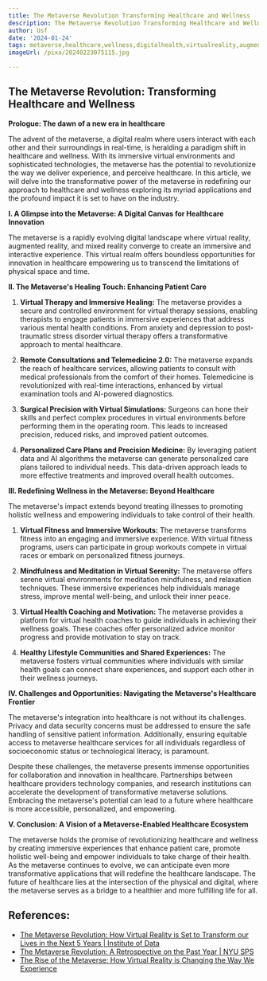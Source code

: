 ```yaml
---
title: The Metaverse Revolution Transforming Healthcare and Wellness
description: The Metaverse Revolution Transforming Healthcare and Wellness
author: Usf
date: '2024-01-24'
tags: metaverse,healthcare,wellness,digitalhealth,virtualreality,augmentedreality,telehealth,remotecare,healthcaretransformation,patientengagement
imageUrl: /pixa/20240223075115.jpg

---
```

## The Metaverse  Revolution: Transforming Healthcare and  Wellness

**Prologue: The dawn of a new era in  healthcare**

The advent of the metaverse, a digital realm where users interact with each other and their surroundings in real-time, is heralding a paradigm shift in healthcare and wellness. With its immersive virtual environments and sophisticated technologies, the metaverse has the potential to revolutionize the way we deliver experience, and  perceive healthcare. In this article, we will delve into the transformative power of  the metaverse  in redefining our approach to healthcare and wellness exploring  its myriad applications and the profound impact it is set to have on the industry.

**I. A Glimpse into the Metaverse: A Digital Canvas for Healthcare Innovation**

The  metaverse is a rapidly evolving digital  landscape where virtual reality, augmented reality,  and  mixed  reality converge to  create an immersive and interactive experience. This virtual realm  offers boundless  opportunities  for innovation in healthcare  empowering us to transcend the limitations  of physical space and time.

**II. The Metaverse's Healing Touch: Enhancing Patient Care**

1. **Virtual Therapy and Immersive Healing:** The metaverse provides a secure and controlled environment for virtual therapy sessions, enabling therapists to engage patients in immersive experiences that address  various mental health conditions.  From anxiety and  depression to post-traumatic stress  disorder virtual therapy offers a transformative approach to mental healthcare.

2. **Remote Consultations and Telemedicine 2.0:** The metaverse expands  the reach of healthcare  services, allowing patients to consult with medical professionals from the comfort of their homes. Telemedicine is revolutionized  with real-time interactions, enhanced by virtual examination tools and AI-powered diagnostics.

3.  **Surgical Precision  with Virtual Simulations:** Surgeons can hone their skills and perfect complex procedures in virtual environments before performing them in the operating room. This leads  to increased precision, reduced risks, and improved patient outcomes.

4. **Personalized Care Plans and  Precision Medicine:** By leveraging patient data and AI  algorithms the metaverse  can  generate personalized care plans tailored to individual needs. This data-driven approach leads  to more effective treatments and improved overall health outcomes.

**III. Redefining Wellness in the Metaverse: Beyond Healthcare**

The metaverse's impact extends beyond treating illnesses to promoting holistic wellness and empowering individuals to take control of their health.

1. **Virtual Fitness  and Immersive  Workouts:** The metaverse transforms fitness into an engaging and immersive experience. With virtual fitness programs, users can participate in group workouts compete in virtual races or embark on  personalized fitness  journeys.

2. **Mindfulness and Meditation in Virtual Serenity:** The metaverse offers  serene virtual environments for meditation mindfulness, and relaxation techniques.  These immersive  experiences  help individuals manage stress, improve mental well-being, and unlock their inner peace.

3. **Virtual Health Coaching  and Motivation:** The metaverse provides a platform for virtual health coaches to guide individuals in achieving their wellness goals. These coaches offer personalized advice monitor progress and provide motivation to stay  on track.

4. **Healthy Lifestyle  Communities and Shared Experiences:**  The  metaverse fosters  virtual communities where individuals with similar health goals can connect share experiences, and  support each other in their wellness journeys.

**IV. Challenges and Opportunities: Navigating the Metaverse's  Healthcare Frontier**

The metaverse's integration  into healthcare is not without its challenges. Privacy and data security concerns must be addressed to ensure the safe handling of sensitive patient information. Additionally, ensuring equitable access to  metaverse healthcare services for all individuals regardless of socioeconomic status or technological literacy, is paramount.

Despite these challenges, the metaverse presents immense opportunities for collaboration and innovation  in healthcare. Partnerships between healthcare providers technology companies, and research institutions  can accelerate  the development of transformative metaverse solutions. Embracing the metaverse's potential can  lead to a future where healthcare  is more accessible, personalized, and empowering.

**V. Conclusion: A Vision of a Metaverse-Enabled Healthcare Ecosystem**

The metaverse holds the promise of revolutionizing healthcare  and wellness by creating immersive experiences that enhance patient care, promote holistic well-being and  empower  individuals to take charge of their health. As the metaverse  continues to evolve, we can anticipate even more transformative applications that  will redefine the healthcare  landscape. The future of  healthcare lies at the intersection of the physical and digital, where the metaverse serves as a  bridge to  a healthier and more fulfilling  life for all.

## References:
- [The Metaverse Revolution: How Virtual Reality is Set to Transform our Lives in the Next 5 Years | Institute of Data](https://www.institutedata.com/us/blog/the-metaverse-revolution/)
- [The Metaverse Revolution: A Retrospective on the Past Year | NYU SPS](https://www.sps.nyu.edu/homepage/emerging-technologies-collaborative/blog/2023/the-metaverse-revolution-a-retrospective-on-the-past-year.html)
- [The Rise of the Metaverse: How Virtual Reality is Changing the Way We Experience](https://www.linkedin.com/pulse/rise-metaverse-how-virtual-reality-changing-way-we-komal-fatima)
